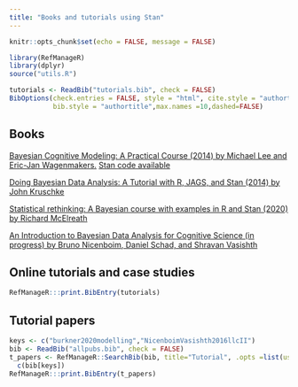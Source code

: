 ```yaml
---
title: "Books and tutorials using Stan"
---
```


```r
knitr::opts_chunk$set(echo = FALSE, message = FALSE)
```


```r
library(RefManageR)
library(dplyr)
source("utils.R")
```
```r
tutorials <- ReadBib("tutorials.bib", check = FALSE)
BibOptions(check.entries = FALSE, style = "html", cite.style = "authortitle",
           bib.style = "authortitle",max.names =10,dashed=FALSE)
```

## Books

[Bayesian Cognitive Modeling: A Practical Course (2014) by Michael Lee and Eric-Jan Wagenmakers.](https://bayesmodels.com/) [Stan code available](https://github.com/stan-dev/example-models/tree/master/Bayesian_Cognitive_Modeling)

[Doing Bayesian Data Analysis: A Tutorial with R, JAGS, and Stan  (2014) by John Kruschke](https://sites.google.com/site/doingbayesiandataanalysis/)

[Statistical rethinking: A Bayesian course with examples in R and Stan (2020) by Richard McElreath](https://xcelab.net/rm/statistical-rethinking/)

[An Introduction to Bayesian Data Analysis for Cognitive Science (in progress) by Bruno Nicenboim, Daniel Schad, and Shravan Vasishth](https://vasishth.github.io/bayescogsci/)


## Online tutorials and case studies

```r
RefManageR:::print.BibEntry(tutorials)
```
  
## Tutorial papers  
 
```r
keys <- c("burkner2020modelling","NicenboimVasishth2016llcII")
bib <- ReadBib("allpubs.bib", check = FALSE)
t_papers <- RefManageR::SearchBib(bib, title="Tutorial", .opts =list(use.regex = TRUE, ignore.case=TRUE)) %>%
  c(bib[keys])
RefManageR:::print.BibEntry(t_papers)
```